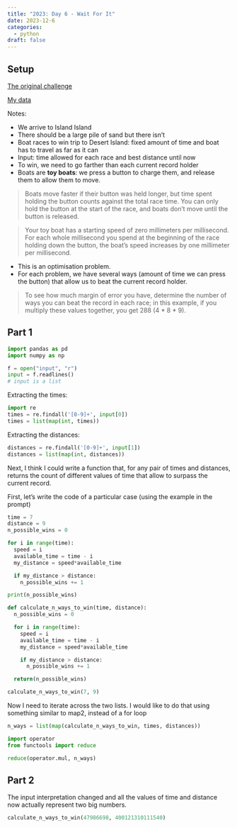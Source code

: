 ```yaml
---
title: "2023: Day 6 - Wait For It"
date: 2023-12-6
categories:
  - python
draft: false
---
```


## Setup

[The original challenge](https://adventofcode.com/2023/day/6)

[My data](input){target="_blank"}

Notes:

- We arrive to Island Island
- There should be a large pile of sand but there isn't
- Boat races to win trip to Desert Island: fixed amount of time and boat has to travel as far as it can
- Input: time allowed for each race and best distance until now
- To win, we need to go farther than each current record holder
- Boats are **toy boats**: we press a button to charge them, and release them to allow them to move.

> Boats move faster if their button was held longer, but time spent holding the button counts against the total race time. You can only hold the button at the start of the race, and boats don't move until the button is released.

> Your toy boat has a starting speed of zero millimeters per millisecond. For each whole millisecond you spend at the beginning of the race holding down the button, the boat's speed increases by one millimeter per millisecond.

- This is an optimisation problem.
- For each problem, we have several ways (amount of time we can press the button) that allow us to beat the current record holder.

> To see how much margin of error you have, determine the number of ways you can beat the record in each race; in this example, if you multiply these values together, you get 288 (4 * 8 * 9).

## Part 1

```python
import pandas as pd
import numpy as np
```

```python
f = open("input", "r")
input = f.readlines()
# input is a list
```

Extracting the times:

```python
import re
times = re.findall('[0-9]+', input[0])
times = list(map(int, times))
```

Extracting the distances:
```python
distances = re.findall('[0-9]+', input[1])
distances = list(map(int, distances))
```

Next, I think I could write a function that, for any pair of times and distances, returns the count of different values of time that allow to surpass the current record.


First, let's write the code of a particular case (using the example in the prompt)
```python
time = 7
distance = 9
n_possible_wins = 0

for i in range(time):
  speed = i
  available_time = time - i
  my_distance = speed*available_time

  if my_distance > distance:
    n_possible_wins += 1

print(n_possible_wins)
```

```python
def calculate_n_ways_to_win(time, distance):
  n_possible_wins = 0

  for i in range(time):
    speed = i
    available_time = time - i
    my_distance = speed*available_time

    if my_distance > distance:
      n_possible_wins += 1

  return(n_possible_wins)
```

```python
calculate_n_ways_to_win(7, 9)
```

Now I need to iterate across the two lists. I would like to do that using something similar to map2, instead of a for loop

```python
n_ways = list(map(calculate_n_ways_to_win, times, distances))
```

```python
import operator
from functools import reduce

reduce(operator.mul, n_ways)
```

## Part 2

The input interpretation changed and all the values of time and distance now actually represent two big numbers.

```python
calculate_n_ways_to_win(47986698, 400121310111540)

```